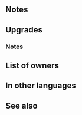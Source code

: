 {{Weapon Infobox
|tagid=SID_盲愛の弓
|weaponType=Bow
|might=14
|range=2
|effectiveness=flying
|effect=Effective against flying foes. If foe initiates combat and uses bow, dagger, magic, or staff, grants Atk/Spd/Def/Res+4 to unit during combat.
|cost=400
|exclusive=1
|userVersion1=Bow
|userVersion2=Arrow
|statModifiers=0,14,0,0,0
|required=-
|refinePaths=default
|refineSP=400
|refineMedals=500
|refineDews=200
|effectSkill1=If unit's HP ≥ 50% and foe initiates combat, unit makes a guaranteed follow-up attack.
|iconSkill1=Quick Riposte W.png
|tagidExtraSkill1=切
|properties=
}}
==Notes==
{{Effective damage bonus|flying}}
{{IfFoeInitiates}}
{{Combat boosts}}
==Upgrades==
{{Weapon Upgrade List}}
===Notes===
{{Guaranteed follow-up interaction}}
==List of owners==
{{Skill Hero List}}
==In other languages==
{{OtherLanguages
|japanese=盲愛の弓
|german=Bogen d. Hingabe
|spanishEU=Arco devoto
|spanishLA=Arco devoto
|french=Arc dévot
|italian=Arco della fiducia
|chineseTW=盲愛之弓
|portuguese=Arco da devoção
}}
==See also==
{{See also skills|cond=Description LIKE '%foe initiates combat, unit makes a guaranteed follow-up attack%'|columns=3}}
{{Weapons Navbox}}